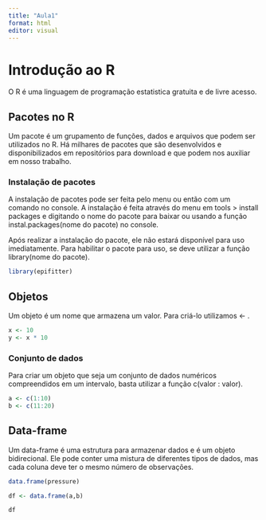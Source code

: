 ```yaml
---
title: "Aula1"
format: html
editor: visual
---
```


# Introdução ao R

O R é uma linguagem de programação estatistica gratuita e de livre acesso.

## Pacotes no R

Um pacote é um grupamento de funções, dados e arquivos que podem ser utilizados no R. Há milhares de pacotes que são desenvolvidos e disponibilizados em repositórios para download e que podem nos auxiliar em nosso trabalho.

### Instalação de pacotes

A instalação de pacotes pode ser feita pelo menu ou então com um comando no console. A instalação é feita através do menu em tools \> install packages e digitando o nome do pacote para baixar ou usando a função instal.packages(nome do pacote) no console.

Após realizar a instalação do pacote, ele não estará disponível para uso imediatamente. Para habilitar o pacote para uso, se deve utilizar a função library(nome do pacote).

```r
library(epifitter)
```

## Objetos

Um objeto é um nome que armazena um valor. Para criá-lo utilizamos \<- .

```r
x <- 10
y <- x * 10
```

### Conjunto de dados

Para criar um objeto que seja um conjunto de dados numéricos compreendidos em um intervalo, basta utilizar a função c(valor : valor).

```r
a <- c(1:10)
b <- c(11:20)
```

## Data-frame

Um data-frame é uma estrutura para armazenar dados e é um objeto bidirecional. Ele pode conter uma mistura de diferentes tipos de dados, mas cada coluna deve ter o mesmo número de observações.

```r
data.frame(pressure)

df <- data.frame(a,b)

df
```
